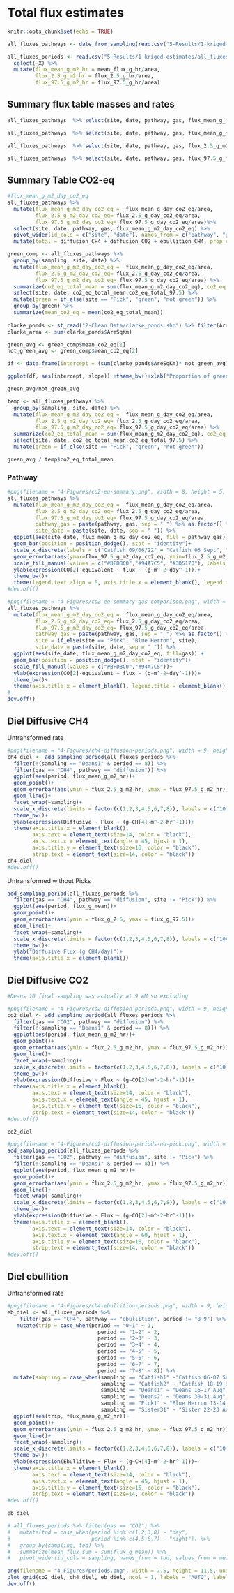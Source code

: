 # Total flux estimates

```r
knitr::opts_chunk$set(echo = TRUE)

all_fluxes_pathways <- date_from_sampling(read.csv("5-Results/1-kriged-estimates/all_fluxes_pathways.csv") %>% select(-X)%>% mutate(site = str_sub(sampling, 1, -2)))

all_fluxes_periods <- read.csv("5-Results/1-kriged-estimates/all_fluxes_periods.csv")%>% 
  select(-X) %>% 
  mutate(flux_mean_g_m2_hr = mean_flux_g_hr/area, 
         flux_2.5_g_m2_hr = flux_2.5_g_hr/area, 
         flux_97.5_g_m2_hr = flux_97.5_g_hr/area)
```

## Summary flux table masses and rates
```r
all_fluxes_pathways  %>% select(site, date, pathway, gas, flux_mean_g_m2_day:flux_97.5_g_day_co2_eq)  

all_fluxes_pathways  %>% select(site, date, pathway, gas, flux_mean_g_m2_day) %>% mutate(flux_round = round(flux_mean_g_m2_day, digits = 4)) %>% select(-flux_mean_g_m2_day) %>%  pivot_wider(names_from = c(pathway, gas), values_from = "flux_round")  %>% select(site, date, diffusion_CO2, diffusion_CH4, ebullition_CH4) %>% mutate(total_ch4 = diffusion_CH4 + ebullition_CH4)

all_fluxes_pathways  %>% select(site, date, pathway, gas, flux_2.5_g_m2_day) %>% mutate(flux_round = round(flux_2.5_g_m2_day, digits = 4)) %>% select(-flux_2.5_g_m2_day) %>%  pivot_wider(names_from = c(pathway, gas), values_from = "flux_round") %>% select(site, date, diffusion_CO2, diffusion_CH4, ebullition_CH4)

all_fluxes_pathways  %>% select(site, date, pathway, gas, flux_97.5_g_m2_day) %>% mutate(flux_round = round(flux_97.5_g_m2_day, digits = 4)) %>% select(-flux_97.5_g_m2_day) %>%  pivot_wider(names_from = c(pathway, gas), values_from = "flux_round") %>% select(site, date, diffusion_CO2, diffusion_CH4, ebullition_CH4)
```

## Summary Table CO2-eq
```r
#flux_mean_g_m2_day_co2_eq
all_fluxes_pathways %>% 
  mutate(flux_mean_g_m2_day_co2_eq =  flux_mean_g_day_co2_eq/area,
         flux_2.5_g_m2_day_co2_eq= flux_2.5_g_day_co2_eq/area, 
         flux_97.5_g_m2_day_co2_eq= flux_97.5_g_day_co2_eq/area)%>% 
  select(site, date, pathway, gas, flux_mean_g_m2_day_co2_eq) %>% 
  pivot_wider(id_cols = c("site", "date"), names_from = c("pathway", "gas"), values_from = "flux_mean_g_m2_day_co2_eq") %>% 
  mutate(total = diffusion_CH4 + diffusion_CO2 + ebullition_CH4, prop_ch4_diff = (diffusion_CH4/total)*100, prop_ch4_eb = (ebullition_CH4/total)*100, prop_co2 = (diffusion_CO2/total)*100, prop_ch4 = prop_ch4_diff + prop_ch4_eb)
```

```r
green_comp <- all_fluxes_pathways %>% 
  group_by(sampling, site, date) %>% 
  mutate(flux_mean_g_m2_day_co2_eq =  flux_mean_g_day_co2_eq/area,
         flux_2.5_g_m2_day_co2_eq= flux_2.5_g_day_co2_eq/area, 
         flux_97.5_g_m2_day_co2_eq= flux_97.5_g_day_co2_eq/area) %>% 
  summarize(co2_eq_total_mean = sum(flux_mean_g_m2_day_co2_eq), co2_eq_total_2.5 = sum(flux_2.5_g_m2_day_co2_eq), co2_eq_total_97.5 = sum(flux_97.5_g_m2_day_co2_eq)) %>% 
  select(site, date, co2_eq_total_mean:co2_eq_total_97.5) %>% 
  mutate(green = if_else(site == "Pick", "green", "not green")) %>% 
  group_by(green) %>% 
  summarize(mean_co2_eq = mean(co2_eq_total_mean))
  
clarke_ponds <- st_read("2-Clean Data/clarke_ponds.shp") %>% filter(AreSqKm < 0.1)
clarke_area <- sum(clarke_ponds$AreSqKm)

green_avg <- green_comp$mean_co2_eq[1]
not_green_avg <- green_comp$mean_co2_eq[2]

df <- data.frame(intercept = (sum(clarke_ponds$AreSqKm)* not_green_avg), slope = ((sum(clarke_ponds$AreSqKm)* green_avg) - (sum(clarke_ponds$AreSqKm)* not_green_avg)))

ggplot(df, aes(intercept, slope)) +theme_bw()+xlab("Proportion of green ponds") + ylab("MG CO2-eq/day")+geom_abline(aes(intercept = intercept, slope = slope)) + ylim(c(df$intercept, (df$intercept+df$slope)))+xlim(c(0,1))

green_avg/not_green_avg

temp <- all_fluxes_pathways %>% 
  group_by(sampling, site, date) %>% 
  mutate(flux_mean_g_m2_day_co2_eq =  flux_mean_g_day_co2_eq/area,
         flux_2.5_g_m2_day_co2_eq= flux_2.5_g_day_co2_eq/area, 
         flux_97.5_g_m2_day_co2_eq= flux_97.5_g_day_co2_eq/area) %>% 
  summarize(co2_eq_total_mean = sum(flux_mean_g_m2_day_co2_eq), co2_eq_total_2.5 = sum(flux_2.5_g_m2_day_co2_eq), co2_eq_total_97.5 = sum(flux_97.5_g_m2_day_co2_eq)) %>% 
  select(site, date, co2_eq_total_mean:co2_eq_total_97.5) %>% 
  mutate(green = if_else(site == "Pick", "green", "not green"))

green_avg / temp$co2_eq_total_mean
```

### Pathway

```r
#png(filename = "4-Figures/co2-eq-summary.png", width = 8, height = 5, units = "in", res = 300)
all_fluxes_pathways %>% 
  mutate(flux_mean_g_m2_day_co2_eq =  flux_mean_g_day_co2_eq/area,
         flux_2.5_g_m2_day_co2_eq= flux_2.5_g_day_co2_eq/area, 
         flux_97.5_g_m2_day_co2_eq= flux_97.5_g_day_co2_eq/area, 
         pathway_gas = paste(pathway, gas, sep = " ") %>% as.factor() %>% fct_relevel("diffusion CO2", after = 0), 
         site_date = paste(site, date, sep = " ")) %>% 
  ggplot(aes(site_date, flux_mean_g_m2_day_co2_eq, fill = pathway_gas)) + 
  geom_bar(position = position_dodge(), stat = "identity")+
  scale_x_discrete(labels = c("Catfish 09/06/22" = "Catfish 06 Sept", "Catfish 09/18/22" = "Catfish 18 Sept", "Deans 08/16/22" = "Deans 16 Aug", "Deans 08/30/22" = "Deans 30 Aug", "Pick 09/13/22" = "Blue Herron 13 Sept", "Sister3 08/22/22" = "Sister 22 Aug"))+
  geom_errorbar(aes(ymax=flux_97.5_g_m2_day_co2_eq, ymin=flux_2.5_g_m2_day_co2_eq), position = position_dodge())+
  scale_fill_manual(values = c("#BFDBC0","#94A7C5", "#3D5170"), labels = c(expression(diffusion~CO[2]), expression(diffusion~CH[4]), expression(ebullition~CH[4])))+
  ylab(expression(CO[2]-equivalent ~ flux ~ (g~m^-2~day^-1)))+
  theme_bw()+
  theme(legend.text.align = 0, axis.title.x = element_blank(), legend.title = element_blank(), axis.text.x = element_text(angle=45, hjust=1), axis.text = element_text(size = 14, color = "black"), axis.title = element_text(size = 16, color = "black"), legend.text = element_text(size = 14))
#dev.off()

#png(filename = "4-Figures/co2-eq-summary-gas-comparison.png", width = 8.5, height = 5, units = "in", res = 300)
all_fluxes_pathways %>% 
  mutate(flux_mean_g_m2_day_co2_eq =  flux_mean_g_day_co2_eq/area,
         flux_2.5_g_m2_day_co2_eq= flux_2.5_g_day_co2_eq/area, 
         flux_97.5_g_m2_day_co2_eq= flux_97.5_g_day_co2_eq/area, 
         pathway_gas = paste(pathway, gas, sep = " ") %>% as.factor() %>% fct_relevel("diffusion CO2", after = 0),
         site = if_else(site == "Pick", "Blue Herron", site),
         site_date = paste(site, date, sep = " ")) %>% 
  ggplot(aes(site_date, flux_mean_g_m2_day_co2_eq, fill=gas)) + 
  geom_bar(position = position_dodge(), stat = "identity")+
  scale_fill_manual(values = c("#BFDBC0","#94A7C5"))+
  ylab(expression(CO[2]-equivalent ~ flux ~ (g~m^-2~day^-1)))+
  theme_bw()+
  theme(axis.title.x = element_blank(), legend.title = element_blank(), axis.text.x = element_text(angle=45, hjust=1), axis.text = element_text(size = 14, color = "black"), axis.title = element_text(size = 16, color = "black"), legend.text = element_text(size = 14))
#
dev.off()

```

## Diel Diffusive CH4 
Untransformed rate
```r
#png(filename = "4-Figures/ch4-diffusion-periods.png", width = 9, height = 5, units = "in", res = 300)
ch4_diel <- add_sampling_period(all_fluxes_periods %>% 
  filter(!(sampling == "Deans1" & period == 8)) %>% 
  filter(gas == "CH4", pathway == "diffusion")) %>% 
  ggplot(aes(period, flux_mean_g_m2_hr))+
  geom_point()+
  geom_errorbar(aes(ymin = flux_2.5_g_m2_hr, ymax = flux_97.5_g_m2_hr))+
  geom_line()+
  facet_wrap(~sampling)+
  scale_x_discrete(limits = factor(c(1,2,3,4,5,6,7,8)), labels = c("10:00", "13:00", "16:00", "19:00", "22:00", "01:00", "04:00", "07:00"))+
  theme_bw()+
  ylab(expression(Diffusive ~ Flux ~ (g~CH[4]~m^-2~hr^-1)))+
  theme(axis.title.x = element_blank(), 
        axis.text = element_text(size=14, color = "black"), 
        axis.text.x = element_text(angle = 45, hjust = 1), 
        axis.title.y = element_text(size=16, color = "black"), 
        strip.text = element_text(size=14, color = "black"))
ch4_diel
#dev.off()
```

Untransformed without Picks
```r
add_sampling_period(all_fluxes_periods %>% 
  filter(gas == "CH4", pathway == "diffusion", site != "Pick")) %>% 
  ggplot(aes(period, flux_g_mean))+
  geom_point()+
  geom_errorbar(aes(ymin = flux_g_2.5, ymax = flux_g_97.5))+
  geom_line()+
  facet_wrap(~sampling)+
  scale_x_discrete(limits = factor(c(1,2,3,4,5,6,7,8)), labels = c("10AM", "1PM", "4PM", "7PM", "10PM", "1AM", "4AM", "7AM"))+
  theme_bw()+
  ylab("Diffusive Flux (g CH4/day)")+
  theme(axis.title.x = element_blank())
```

## Diel Diffusive CO2 

```r
#Deans 16 final sampling was actually at 9 AM so excluding

#png(filename = "4-Figures/co2-diffusion-periods.png", width = 9, height = 5, units = "in", res = 300)
co2_diel <- add_sampling_period(all_fluxes_periods %>% 
  filter(gas == "CO2", pathway == "diffusion") %>% 
  filter(!(sampling == "Deans1" & period == 8))) %>% 
  ggplot(aes(period, flux_mean_g_m2_hr))+
  geom_point()+
  geom_errorbar(aes(ymin = flux_2.5_g_m2_hr, ymax = flux_97.5_g_m2_hr))+
  geom_line()+
  facet_wrap(~sampling)+
  scale_x_discrete(limits = factor(c(1,2,3,4,5,6,7,8)), labels = c("10:00", "13:00", "16:00", "19:00", "22:00", "01:00", "04:00", "07:00"))+
  theme_bw()+
  ylab(expression(Diffusive ~ Flux ~ (g~CO[2]~m^-2~hr^-1)))+
  theme(axis.title.x = element_blank(), 
        axis.text = element_text(size=14, color = "black"), 
        axis.text.x = element_text(angle = 45, hjust = 1), 
        axis.title.y = element_text(size=16, color = "black"), 
        strip.text = element_text(size=14, color = "black"))
#dev.off()

co2_diel
```

```r
#png(filename = "4-Figures/co2-diffusion-periods-no-pick.png", width = 9, height = 5, units = "in", res = 300)
add_sampling_period(all_fluxes_periods %>% 
  filter(gas == "CO2", pathway == "diffusion", site != "Pick") %>% 
  filter(!(sampling == "Deans1" & period == 8))) %>% 
  ggplot(aes(period, flux_mean_g_m2_hr))+
  geom_point()+
  geom_errorbar(aes(ymin = flux_2.5_g_m2_hr, ymax = flux_97.5_g_m2_hr))+
  geom_line()+
  facet_wrap(~sampling)+
  scale_x_discrete(limits = factor(c(1,2,3,4,5,6,7,8)), labels = c("10:00", "13:00", "16:00", "19:00", "22:00", "01:00", "04:00", "07:00"))+
  theme_bw()+
  ylab(expression(Diffusive ~ Flux ~ (g~CO[2]~m^-2~hr^-1)))+
  theme(axis.title.x = element_blank(), 
        axis.text = element_text(size=14, color = "black"), 
        axis.text.x = element_text(angle = 60, hjust = 1), 
        axis.title.y = element_text(size=16, color = "black"), 
        strip.text = element_text(size=14, color = "black"))
#dev.off()
```

## Diel ebullition
Untransformed rate
```r
#png(filename = "4-Figures/ch4-ebullition-periods.png", width = 9, height = 5, units = "in", res = 300)
eb_diel <- all_fluxes_periods %>% 
    filter(gas == "CH4", pathway == "ebullition", period != "8~9") %>% 
   mutate(trip = case_when(period == "0~1" ~ 1,
                             period == "1~2" ~ 2, 
                             period == "2~3" ~ 3, 
                             period == "3~4" ~ 4, 
                             period == "4~5" ~ 5, 
                             period == "5~6" ~ 6, 
                             period == "6~7" ~ 7, 
                             period == "7~8" ~ 8)) %>% 
  mutate(sampling = case_when(sampling == "Catfish1" ~"Catfish 06-07 Sept",
                              sampling == "Catfish2" ~ "Catfish 18-19 Sept",
                              sampling == "Deans1" ~ "Deans 16-17 Aug",
                              sampling == "Deans2" ~ "Deans 30-31 Aug", 
                              sampling == "Pick1" ~ "Blue Herron 13-14 Sept",
                              sampling == "Sister31" ~ "Sister 22-23 Aug")) %>% 
  ggplot(aes(trip, flux_mean_g_m2_hr))+
  geom_point()+
  geom_errorbar(aes(ymin = flux_2.5_g_m2_hr, ymax = flux_97.5_g_m2_hr))+
  geom_line()+
  facet_wrap(~sampling)+
  scale_x_discrete(limits = factor(c(1,2,3,4,5,6,7,8)), labels = c("10:00", "13:00", "16:00", "19:00", "22:00", "01:00", "04:00", "07:00"))+
  theme_bw()+
  ylab(expression(Ebullitive ~ Flux ~ (g~CH[4]~m^-2~hr^-1)))+
  theme(axis.title.x = element_blank(), 
        axis.text = element_text(size=14, color = "black"), 
        axis.text.x = element_text(angle = 45, hjust = 1), 
        axis.title.y = element_text(size=16, color = "black"), 
        strip.text = element_text(size=14, color = "black"))
#dev.off()

eb_diel
```

```r
# all_fluxes_periods %>% filter(gas == "CO2") %>% 
#   mutate(tod = case_when(period %in% c(1,2,3,8) ~ "day",
#                          period %in% c(4,5,6,7) ~ "night")) %>% 
#   group_by(sampling, tod) %>% 
#   summarize(mean_flux_sum = sum(flux_g_mean)) %>% 
#   pivot_wider(id_cols = sampling, names_from = tod, values_from = mean_flux_sum) %>% mutate(tod_diff = day/night)
```

```r
png(filename = "4-Figures/periods.png", width = 7.5, height = 11.5, units = "in", res = 300)
plot_grid(co2_diel, ch4_diel, eb_diel, ncol = 1, labels = "AUTO", label_size = 18, vjust = 1.3)
dev.off()
```

